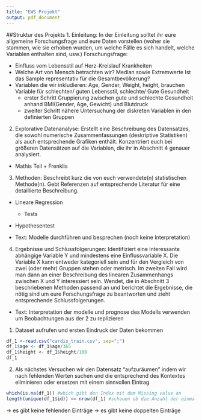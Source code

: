 ```yaml
---
title: "EWS Projekt"
output: pdf_document
---
```


##Struktur des Projekts
1. Einleitung: In der Einleitung solltet ihr eure allgemeine Forschungsfrage und eure Daten vorstellen (woher sie stammen, wie sie erhoben wurden, um welche Fälle es sich handelt, welche Variablen enthalten sind, usw.)
Forschungsfrage:

- Einfluss vom Lebensstil auf Herz-Kreislauf Krankheiten
- Welche Art von Mensch betrachten wir? 
      Median sowie Extremwerte
      Ist das Sample representativ für die Gesamtbevölkerung?
- Variablen die wir inkludieren: Age, Gender, Weight, height, brauchen Variable für schlechten/ guten Lebensstil, schlechte/ Gute Gesundheit
    - erster Schritt Gruppierung zwischen gute und schlechte Gesundheit anhand BMI(Gender, Age, Gewicht) und Blutdruck
    - zweiter Schritt nähere Untersuchung der diskreten Variablen in den definierten Gruppen

2. Explorative Datenanalyse: Erstellt eine Beschreibung des Datensatzes, die sowohl numerische Zusammenfassungen (deskriptive Statistiken) als auch entsprechende Grafiken enthält. Konzentriert euch bei größeren Datensätzen auf die Variablen, die ihr in Abschnitt 4 genauer analysiert.

- Mathis Teil + Frenklis

3. Methoden: Beschreibt kurz die von euch verwendete(n) statistischen Methode(n). Gebt Referenzen auf entsprechende Literatur für eine detaillierte Beschreibung.

- Lineare Regression
  - Tests
- Hypothesentest

- Text: Modelle durchführen und besprechen (noch keine Interpretation)

4. Ergebnisse und Schlussfolgerungen: Identifiziert eine interessante abhängige Variable Y und mindestens eine Einflussvariable X. Die Variable X kann entweder kategoriell sein und für den Vergleich von zwei (oder mehr) Gruppen stehen oder metrisch. Im zweiten Fall wird man dann an einer Beschreibung des linearen Zusammenhangs zwischen X und Y interessiert sein. Wendet, die in Abschnitt 3 beschriebenen Methoden passend an und berichtet die Ergebnisse, die nötig sind um eure Forschungsfrage zu beantworten und zieht entsprechende Schlussfolgerungen.


- Text: Interpretation der modelle und prognose des Modells verwenden um Beobachtungen aus der 2 zu replizieren


1. Dataset aufrufen und ersten Eindruck der Daten bekommen
```r
df_1 <-read.csv("cardio_train.csv", sep=";")
df_1$age <- df_1$age/365
df_1$height <- df_1$height/100
df_1

```
2. Als nächstes Versuchen wir den Datensatz "aufzuräumen" indem wir nach fehlenden Werten suchen und die entsprechend des Kontextes eliminieren oder ersetzen mit einem sinnvollen Eintrag

```r
which(is.na(df_1)) #which gibt den Index mit dem Missing value an
length(unique(df_1$id)) == nrow(df_1) #schauen ob die Anzahl der einmaligen Id's gleich der Anzahl der Zeilen ist
```

-> es gibt keine fehlenden Einträge
-> es gibt keine doppelten Einträge









